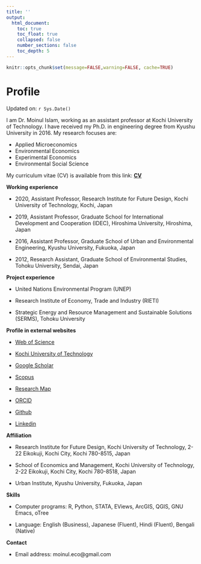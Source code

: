 ```yaml
---
title: ''
output:
  html_document:
    toc: true
    toc_float: true
    collapsed: false
    number_sections: false
    toc_depth: 5
---
```


```r
knitr::opts_chunk$set(message=FALSE,warning=FALSE, cache=TRUE)
```

# Profile

Updated on: `r Sys.Date()`

I am Dr. Moinul Islam, working as an assistant professor at Kochi
University of Technology. I have received my Ph.D. in engineering degree
from Kyushu University in 2016. My research focuses are:

-   Applied Microeconomics
-   Environmental Economics
-   Experimental Economics
-   Environmental Social Science

My curriculum vitae (CV) is available from this link: [**CV**](https://moineco.github.io/moinul_cv/)

**Working experience**

-   2020, Assistant Professor, Research Institute for Future Design,
    Kochi University of Technology, Kochi, Japan
    
-   2019, Assistant Professor, Graduate School for International
    Development and Cooperation (IDEC), Hiroshima University, Hiroshima,
    Japan
    
-   2016, Assistant Professor, Graduate School of Urban and
    Environmental Engineering, Kyushu University, Fukuoka, Japan
    
-   2012, Research Assistant, Graduate School of Environmental Studies,
    Tohoku University, Sendai, Japan

**Project experience**

-   United Nations Environmental Program (UNEP)

-   Research Institute of Economy, Trade and Industry (RIETI)

-   Strategic Energy and Resource Management and Sustainable Solutions
    (SERMS), Tohoku University

**Profile in external websites**

-  [Web of Science](https://www.webofscience.com/wos/author/record/M-9369-2019)

-  [Kochi University of Technology](https://www.kochi-tech.ac.jp/profile/ja/islam-moinul.html)

-  [Google Scholar](https://scholar.google.co.jp/citations?user=UTZTmJ0AAAAJ&hl=en)

-  [Scopus](https://www.scopus.com/authid/detail.uri?authorId=55348122400)

-  [Research Map](https://researchmap.jp/moinul/?lang=english)

-  [ORCID](https://orcid.org/0000-0002-0309-3156)

-  [Github](https://github.com/moineco)

-  [Linkedin](https://www.linkedin.com/in/moinul-islam-b7a140263/)

**Affiliation**

-   Research Institute for Future Design, Kochi University of
    Technology, 2-22 Eikokuji, Kochi City, Kochi 780-8515, Japan

-   School of Economics and Management, Kochi University of Technology,
    2-22 Eikokuji, Kochi City, Kochi 780-8518, Japan

-   Urban Institute, Kyushu University, Fukuoka, Japan

**Skills**

-   Computer programs: R, Python, STATA, EViews, ArcGIS, QGIS, GNU Emacs, oTree  

-   Language: English (Business), Japanese (Fluent), Hindi (Fluent), Bengali (Native)

**Contact** 

-  Email address: moinul.eco@gmail.com
